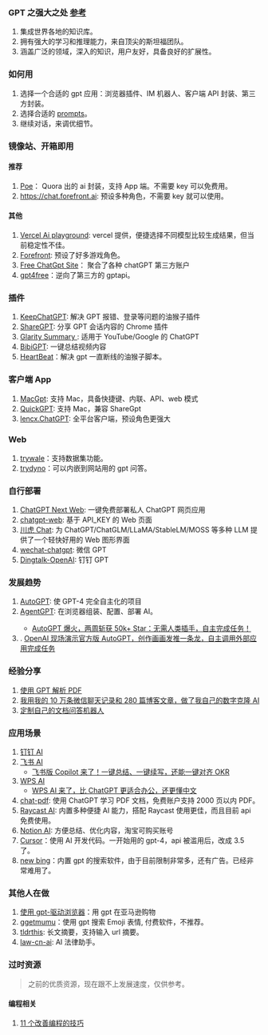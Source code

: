 ### GPT 之强大之处 [参考](https://mp.weixin.qq.com/s/_ZvyxRpgIA4L4pqfcQtPTQ)

1.  集成世界各地的知识库。
2.  拥有强大的学习和推理能力，来自顶尖的斯坦福团队。
3.  涵盖广泛的领域，深入的知识，用户友好，具备良好的扩展性。

### 如何用

1. 选择一个合适的 gpt 应用：浏览器插件、IM 机器人、客户端 API 封装、第三方封装。
2. 选择合适的 [prompts](./prompts.mdx)。
3. 继续对话，来调优细节。

### 镜像站、开箱即用

#### 推荐

1.  [Poe](https://poe.com/)： Quora 出的 ai 封装，支持 App 端。不需要 key 可以免费用。
2.  https://chat.forefront.ai: 预设多种角色，不需要 key 就可以使用。

#### 其他

1.  [Vercel Ai playground](https://play.vercel.ai/): vercel 提供，便捷选择不同模型比较生成结果，但当前稳定性不佳。
2.  [Forefront](https://chat.forefront.ai/): 预设了好多游戏角色。
3.  [Free ChatGpt Site](https://cc.ai55.cc/)： 聚合了各种 chatGPT 第三方账户<Badge github="https://github.com/xx025/carrot" />
4.  [gpt4free](https://chatbot.sex)：逆向了第三方的 gptapi。 <Badge github="https://github.com/xtekky/gpt4free" />

### 插件

1.  [KeepChatGPT](https://github.com/xcanwin/KeepChatGPT): 解决 GPT 报错、登录等问题的油猴子插件 <Badge github="https://github.com/xcanwin/KeepChatGPT" />
2.  [ShareGPT](https://sharegpt.com/): 分享 GPT 会话内容的 Chrome 插件 <Badge github="https://github.com/domeccleston/sharegpt" />
3.  [Glarity Summary ](https://glarity.app/): 适用于 YouTube/Google 的 ChatGPT
4.  [BibiGPT](https://b.jimmylv.cn/): 一键总结视频内容 <Badge github="https://github.com/JimmyLv/BibiGPT"/>
5.  [HeartBeat](https://greasyfork.org/zh-CN/scripts/462967-chatgpt-heartbeat)：解决 gpt 一直断线的油猴子脚本。

### 客户端 App

1.  [MacGpt](https://macgpt.com/): 支持 Mac，具备快捷键、内联、API、web 模式
2.  [QuickGPT](https://sindresorhus.gumroad.com/l/quickgpt): 支持 Mac，兼容 ShareGpt
3.  [lencx.ChatGPT](https://github.com/lencx/ChatGPT): 全平台客户端，预设角色更强大 <Badge github="https://github.com/lencx/ChatGPT" />

### Web

1. [trywale](https://trywale.com/)：支持数据集功能。
2. [trydyno](https://embed.trydyno.com/)：可以内嵌到网站用的 gpt 问答。

### 自行部署

1.  [ChatGPT Next Web](https://github.com/Yidadaa/ChatGPT-Next-Web): 一键免费部署私人 ChatGPT 网页应用 <Badge github="https://github.com/Yidadaa/ChatGPT-Next-Web" />
2.  [chatgpt-web](https://github.com/Chanzhaoyu/chatgpt-web): 基于 API_KEY 的 Web 页面 <Badge github="https://github.com/Chanzhaoyu/chatgpt-web" />
3.  [川虎 Chat](https://github.com/GaiZhenbiao/ChuanhuChatGPT): 为 ChatGPT/ChatGLM/LLaMA/StableLM/MOSS 等多种 LLM 提供了一个轻快好用的 Web 图形界面 <Badge github="https://github.com/GaiZhenbiao/ChuanhuChatGPT" />
4.  [wechat-chatgpt](https://github.com/fuergaosi233/wechat-chatgpt): 微信 GPT <Badge github="https://github.com/fuergaosi233/wechat-chatgpt" />
5.  [Dingtalk-OpenAI](https://github.com/ConnectAI-E/Dingtalk-OpenAI): 钉钉 GPT <Badge github="https://github.com/ConnectAI-E/Dingtalk-OpenAI" />

### 发展趋势

1.  [AutoGPT](https://github.com/Significant-Gravitas/Auto-GPT): 使 GPT-4 完全自主化的项目 <Badge github="https://github.com/Significant-Gravitas/Auto-GPT" />
2.  [AgentGPT](https://agentgpt.reworkd.ai/): 在浏览器组装、配置、部署 AI。<Badge github="https://github.com/reworkd/AgentGPT" />
    - [AutoGPT 爆火，两周斩获 50k+ Star：无需人类插手，自主完成任务！](https://mp.weixin.qq.com/s/Pig7DGqXUep8Ex-5CItnuQ)
3.  . [OpenAI 现场演示官方版 AutoGPT，创作画画发推一条龙，自主调用外部应用完成任务](https://www.ithome.com/0/688/529.htm)

### 经验分享

1.  [使用 GPT 解析 PDF](https://chat.openai.com/chat-pdf.mdx)
2.  [我用我的 10 万条微信聊天记录和 280 篇博客文章，做了我自己的数字克隆 AI](https://mp.weixin.qq.com/s/08ksIMZRVAwL1CQpO2sC7A)
3.  [定制自己的文档问答机器人](https://mp.weixin.qq.com/s/mBuNGuMqC5e8GadR86Gq-Q)

### 应用场景

1.  [钉钉 AI](https://www.qbitai.com/2023/04/47193.html)
2.  [飞书 AI](https://www.ithome.com/0/685/820.htm)
    - [飞书版 Copilot 来了！一键总结、一键续写，还能一键对齐 OKR](https://mp.weixin.qq.com/s/3Yq4CDJJCxvJDYZpW7IbOQ)
3.  [WPS AI](https://aiwrite.wps.cn/#/)
    - [WPS AI 来了，比 ChatGPT 更适合办公，还更懂中文](https://mp.weixin.qq.com/s/wviAAIHmlO1QSX4BUjNv4A)
4.  [chat-pdf](https://chat.openai.com/chat-pdf.mdx): 使用 ChatGPT 学习 PDF 文档，免费账户支持 2000 页以内 PDF。
5.  [Raycast AI](https://www.raycast.com/ai): 内置多种便捷 AI 能力，搭配 Raycast 使用更佳，而且目前 api 免费使用。
6.  [Notion AI](https://www.notion.so/product/ai): 方便总结、优化内容，淘宝可购买账号
7.  [Cursor](https://www.cursor.so/)：使用 AI 开发代码。一开始用的 gpt-4，api 被滥用后，改成 3.5 了。
8.  [new bing](https://www.bing.com/new)：内置 gpt 的搜索软件，由于目前限制非常多，还有广告。已经非常难用了。

### 其他人在做

1. [使用 gpt-驱动浏览器](https://twitter.com/natfriedman/status/1575631194032549888)：用 gpt 在亚马逊购物
2. [ggetmumu](https://getmumu.com/)：使用 gpt 搜索 Emoji 表情, 付费软件，不推荐。
3. [tldrthis](https://tldrthis.com/): 长文摘要，支持输入 url 摘要。
4. [law-cn-ai](https://github.com/lvwzhen/law-cn-ai): AI 法律助手。<Badge github="https://github.com/lvwzhen/law-cn-ai" />

### 过时资源

> 之前的优质资源，现在跟不上发展速度，仅供参考。

#### 编程相关

1.  [11 个改善编程的技巧](https://twitter.com/svpino/status/1611357154514186241?s=20)
